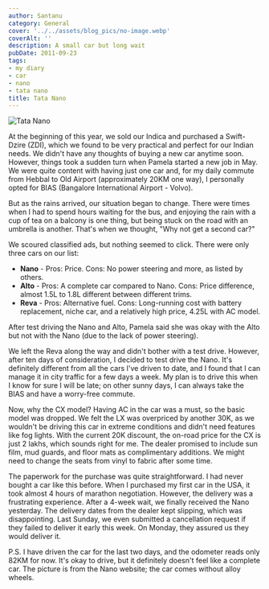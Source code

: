 ```yaml
---
author: Santanu
category: General
cover: '../../assets/blog_pics/no-image.webp'
coverAlt: ''
description: A small car but long wait
pubDate: 2011-09-23
tags:
- my diary
- car
- nano
- tata nano
title: Tata Nano
---
```



<Image src={pic1} alt="Tata Nano"/>

At the beginning of this year, we sold our Indica and purchased a Swift-Dzire (ZDI), which we found to be very practical and perfect for our Indian needs. We didn't have any thoughts of buying a new car anytime soon. However, things took a sudden turn when Pamela started a new job in May. We were quite content with having just one car and, for my daily commute from Hebbal to Old Airport (approximately 20KM one way), I personally opted for BIAS (Bangalore International Airport - Volvo).

But as the rains arrived, our situation began to change. There were times when I had to spend hours waiting for the bus, and enjoying the rain with a cup of tea on a balcony is one thing, but being stuck on the road with an umbrella is another. That's when we thought, "Why not get a second car?"

We scoured classified ads, but nothing seemed to click. There were only three cars on our list:

- **Nano** - Pros: Price. Cons: No power steering and more, as listed by others.
- **Alto** - Pros: A complete car compared to Nano. Cons: Price difference, almost 1.5L to 1.8L different between different trims.
- **Reva** - Pros: Alternative fuel. Cons: Long-running cost with battery replacement, niche car, and a relatively high price, 4.25L with AC model.

After test driving the Nano and Alto, Pamela said she was okay with the Alto but not with the Nano (due to the lack of power steering).

We left the Reva along the way and didn't bother with a test drive. However, after ten days of consideration, I decided to test drive the Nano. It's definitely different from all the cars I've driven to date, and I found that I can manage it in city traffic for a few days a week. My plan is to drive this when I know for sure I will be late; on other sunny days, I can always take the BIAS and have a worry-free commute.

Now, why the CX model? Having AC in the car was a must, so the basic model was dropped. We felt the LX was overpriced by another 30K, as we wouldn't be driving this car in extreme conditions and didn't need features like fog lights. With the current 20K discount, the on-road price for the CX is just 2 lakhs, which sounds right for me. The dealer promised to include sun film, mud guards, and floor mats as complimentary additions. We might need to change the seats from vinyl to fabric after some time.

The paperwork for the purchase was quite straightforward. I had never bought a car like this before. When I purchased my first car in the USA, it took almost 4 hours of marathon negotiation. However, the delivery was a frustrating experience. After a 4-week wait, we finally received the Nano yesterday. The delivery dates from the dealer kept slipping, which was disappointing. Last Sunday, we even submitted a cancellation request if they failed to deliver it early this week. On Monday, they assured us they would deliver it.

P.S. I have driven the car for the last two days, and the odometer reads only 82KM for now. It's okay to drive, but it definitely doesn't feel like a complete car. The picture is from the Nano website; the car comes without alloy wheels.
